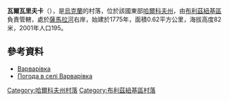 {{coord|48|38|10|N|36|34|36|E|scale:100000_region:UA|display=title}}

'''瓦爾瓦里夫卡'''（{{lang-uk|Варварівка}}），是[[烏克蘭|烏克蘭]]的村落，位於該國東部[[哈爾科夫州|哈爾科夫州]]，由[[布利茲紐基區|布利茲紐基區]]負責管轄，處於[[薩馬拉河_(第聶伯河支流)|薩馬拉河]]右岸，始建於1775年，面積0.62平方公里，海拔高度82米，2001年人口195。

==參考資料==
* [http://gska2.rada.gov.ua/pls/z7502/A005?rdat1=09.01.2009&rf7571=32265 Варварівка]{{dead link|date=2018年3月 |bot=InternetArchiveBot |fix-attempted=yes }}
* [http://weather.in.ua/ua/har'kovskaja/2516 Погода в селі Варварівка] {{Wayback|url=http://weather.in.ua/ua/har%27kovskaja/2516 |date=20160323024724 }}

{{DEFAULTSORT:Варварівка}}
[[Category:哈爾科夫州村落|Category:哈爾科夫州村落]]
[[Category:布利茲紐基區村落|Category:布利茲紐基區村落]]


{{Kharkiv-geo-stub}}